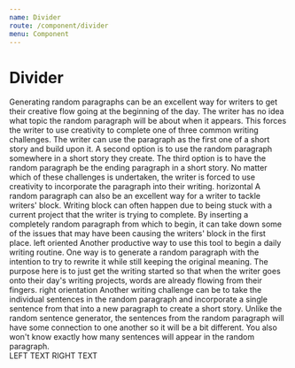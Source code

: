 ```yaml
---
name: Divider
route: /component/divider
menu: Component
---
```



# Divider

<Playground>
  <Paragraph>
    Generating random paragraphs can be an excellent way for writers to get
    their creative flow going at the beginning of the day. The writer has no
    idea what topic the random paragraph will be about when it appears. This
    forces the writer to use creativity to complete one of three common writing
    challenges. The writer can use the paragraph as the first one of a short
    story and build upon it. A second option is to use the random paragraph
    somewhere in a short story they create. The third option is to have the
    random paragraph be the ending paragraph in a short story. No matter which
    of these challenges is undertaken, the writer is forced to use creativity to
    incorporate the paragraph into their writing.
  </Paragraph>
  <Divider fontSize={32}>horizontal</Divider>
  <Paragraph>
    A random paragraph can also be an excellent way for a writer to tackle
    writers' block. Writing block can often happen due to being stuck with a
    current project that the writer is trying to complete. By inserting a
    completely random paragraph from which to begin, it can take down some of
    the issues that may have been causing the writers' block in the first place.
  </Paragraph>
  <Divider orientation='left'>left oriented</Divider>
  <Paragraph>
    Another productive way to use this tool to begin a daily writing routine.
    One way is to generate a random paragraph with the intention to try to
    rewrite it while still keeping the original meaning. The purpose here is to
    just get the writing started so that when the writer goes onto their day's
    writing projects, words are already flowing from their fingers.
  </Paragraph>
  <Divider orientation='right'>right orientation</Divider>
  <Paragraph>
    Another writing challenge can be to take the individual sentences in the
    random paragraph and incorporate a single sentence from that into a new
    paragraph to create a short story. Unlike the random sentence generator, the
    sentences from the random paragraph will have some connection to one another
    so it will be a bit different. You also won't know exactly how many
    sentences will appear in the random paragraph.
  </Paragraph>
  <Divider />
  <div>
    <Text>LEFT TEXT</Text>
    <Divider type='vertical' />
    <Text>RIGHT TEXT</Text>
  </div>
</Playground>
